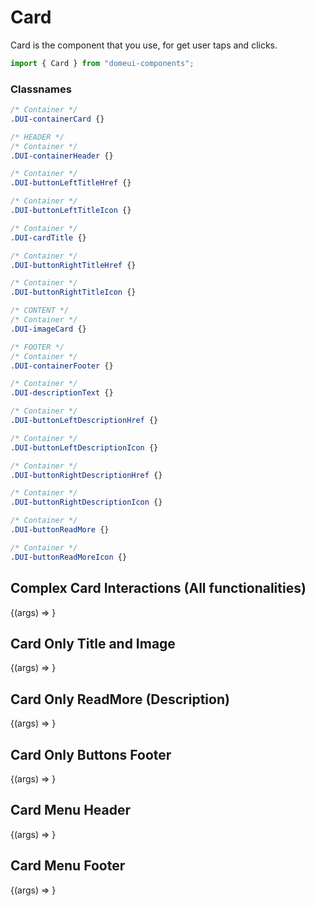 
<Meta title="Components/Cells/Card" component={Card} />

# Card

Card is the component that you use, for get user taps and clicks.

```js
import { Card } from "domeui-components";
```

### Classnames

```css
/* Container */
.DUI-containerCard {}

/* HEADER */
/* Container */
.DUI-containerHeader {}

/* Container */
.DUI-buttonLeftTitleHref {}

/* Container */
.DUI-buttonLeftTitleIcon {}

/* Container */
.DUI-cardTitle {}

/* Container */
.DUI-buttonRightTitleHref {}

/* Container */
.DUI-buttonRightTitleIcon {}

/* CONTENT */
/* Container */
.DUI-imageCard {}

/* FOOTER */
/* Container */
.DUI-containerFooter {}

/* Container */
.DUI-descriptionText {}

/* Container */
.DUI-buttonLeftDescriptionHref {}

/* Container */
.DUI-buttonLeftDescriptionIcon {}

/* Container */
.DUI-buttonRightDescriptionHref {}

/* Container */
.DUI-buttonRightDescriptionIcon {}

/* Container */
.DUI-buttonReadMore {}

/* Container */
.DUI-buttonReadMoreIcon {}
```

<ArgsTable of={Card} />

## Complex Card Interactions (All functionalities)

<Canvas>
  <Story
    name="Complex Card Interactions"
    args={{
      ...Card.defaultProps,
      title: "Write your title",
      imageUrl:
        "https://blog.iprocess.com.br/wp-content/uploads/2021/11/placeholder.png",
      buttonLeftTitle: "ArrowsAlt",
      buttonRightTitle: "Bars",
      description: true,
      descriptionText: "Lorem ipsum",
      buttonReadMore: true,
      buttonLeftDescription: "ArrowsAlt",
      buttonRightDescription: "ArrowsAlt",
    }}
  >
    {(args) => <Card {...args} />}
  </Story>
</Canvas>

## Card Only Title and Image

<Canvas>
  <Story
    name="Title and Image"
    args={{
      ...Card.defaultProps,
      title: "ASDASD",
      imageUrl:
        "https://blog.iprocess.com.br/wp-content/uploads/2021/11/placeholder.png",
    }}
  >
    {(args) => <Card {...args} />}
  </Story>
</Canvas>

## Card Only ReadMore (Description)

<Canvas>
  <Story
    name="Description"
    args={{
      ...Card.defaultProps,
      title: "ASDASD",
      imageUrl:
        "https://blog.iprocess.com.br/wp-content/uploads/2021/11/placeholder.png",
      buttonReadMore: true,
      description: true,
      descriptionText: "Lorem ipsum",
    }}
  >
    {(args) => <Card {...args} />}
  </Story>
</Canvas>

## Card Only Buttons Footer

<Canvas>
  <Story
    name="Buttons Footer"
    args={{
      ...Card.defaultProps,
      title: "Write your title",
      imageUrl:
        "https://blog.iprocess.com.br/wp-content/uploads/2021/11/placeholder.png",
      buttonLeftDescription: "ArrowsAlt",
      buttonRightDescription: "ArrowsAlt",
    }}
  >
    {(args) => <Card {...args} />}
  </Story>
</Canvas>

## Card Menu Header

<Canvas>
  <Story
    name="Menu Header"
    args={{
      ...Card.defaultProps,
      title: "Write your title",
      imageUrl:
        "https://blog.iprocess.com.br/wp-content/uploads/2021/11/placeholder.png",
      buttonLeftTitle: "ArrowsAlt",
      buttonRightTitle: "Bars",
    }}
  >
    {(args) => <Card {...args} />}
  </Story>
</Canvas>

## Card Menu Footer

<Canvas>
  <Story
    name="Menu Footer"
    args={{
      ...Card.defaultProps,
      title: "Write your title",
      imageUrl:
        "https://blog.iprocess.com.br/wp-content/uploads/2021/11/placeholder.png",
      description: true,
      descriptionText: "Lorem ipsum",
      buttonReadMore: true,
      buttonLeftDescription: "ArrowsAlt",
      buttonRightDescription: "ArrowsAlt",
    }}
  >
    {(args) => <Card {...args} />}
  </Story>
</Canvas>
